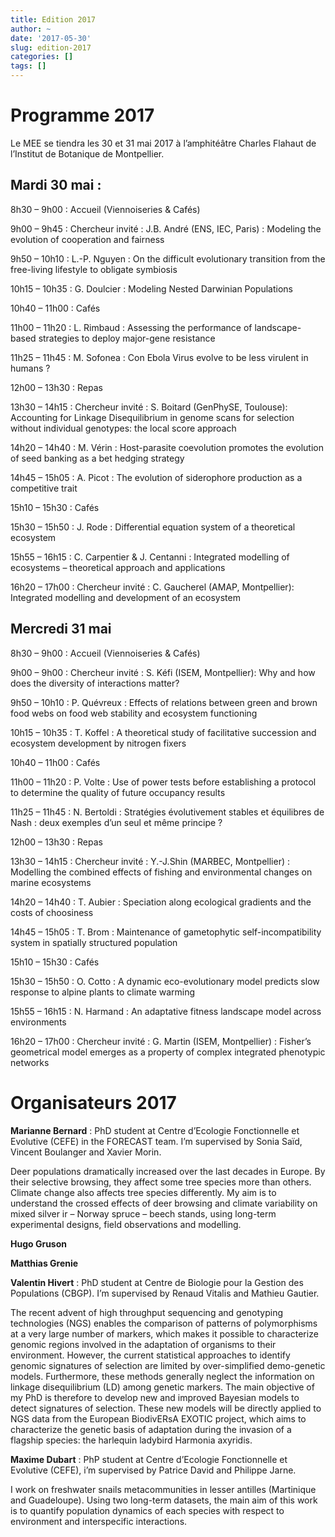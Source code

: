```yaml
---
title: Edition 2017
author: ~
date: '2017-05-30'
slug: edition-2017
categories: []
tags: []
---
```


# Programme 2017

Le MEE se tiendra les 30 et 31 mai 2017 à l’amphitéâtre Charles Flahaut de l’Institut de Botanique de Montpellier.

## Mardi 30 mai :

8h30 – 9h00 : Accueil (Viennoiseries & Cafés)

9h00 – 9h45 : Chercheur invité : J.B. André (ENS, IEC, Paris) : Modeling the evolution of cooperation and fairness

9h50 – 10h10 : L.-P. Nguyen : On the difficult evolutionary transition from the free-living lifestyle to obligate symbiosis

10h15 – 10h35 : G. Doulcier : Modeling Nested Darwinian Populations

10h40 – 11h00 : Cafés

11h00 – 11h20 : L. Rimbaud : Assessing the performance of landscape-based strategies to deploy major-gene resistance

11h25 – 11h45 : M. Sofonea : Con Ebola Virus evolve to be less virulent in humans ?

12h00 – 13h30 : Repas

13h30 – 14h15 : Chercheur invité : S. Boitard (GenPhySE, Toulouse): Accounting for Linkage Disequilibrium in genome scans for selection without individual genotypes: the local score approach

14h20 – 14h40 : M. Vérin : Host-parasite coevolution promotes the evolution of seed banking as a bet hedging strategy

14h45 – 15h05 : A. Picot : The evolution of siderophore production as a competitive trait

15h10 – 15h30 : Cafés

15h30 – 15h50 : J. Rode : Differential equation system of a theoretical ecosystem

15h55 – 16h15 : C. Carpentier & J. Centanni : Integrated modelling of ecosystems – theoretical approach and applications

16h20 – 17h00 : Chercheur invité : C. Gaucherel (AMAP, Montpellier): Integrated modelling and development of an ecosystem

## Mercredi 31 mai

8h30 – 9h00 : Accueil (Viennoiseries & Cafés)

9h00 – 9h00 : Chercheur invité : S. Kéfi (ISEM, Montpellier): Why and how does the diversity of interactions matter?

9h50 – 10h10 : P. Quévreux : Effects of relations between green and brown food webs on food web stability and ecosystem functioning

10h15 – 10h35 : T. Koffel : A theoretical study of facilitative succession and ecosystem development by nitrogen fixers

10h40 – 11h00 : Cafés

11h00 – 11h20 : P. Volte : Use of power tests before establishing a protocol to determine the quality of future occupancy results

11h25 – 11h45 : N. Bertoldi : Stratégies évolutivement stables et équilibres de Nash : deux exemples d’un seul et même principe ?

12h00 – 13h30 : Repas

13h30 – 14h15 :  Chercheur invité : Y.-J.Shin (MARBEC, Montpellier) : Modelling the combined effects of fishing and environmental changes on marine ecosystems

14h20 – 14h40 : T. Aubier : Speciation along ecological gradients and the costs of choosiness

14h45 – 15h05 : T. Brom : Maintenance of gametophytic self-incompatibility system in spatially structured population

15h10 – 15h30 : Cafés

15h30 – 15h50 : O. Cotto : A dynamic eco-evolutionary model predicts slow response to alpine plants to climate warming

15h55 – 16h15 : N. Harmand : An adaptative fitness landscape model across environments

16h20 – 17h00 : Chercheur invité : G. Martin (ISEM, Montpellier) : Fisher’s geometrical model emerges as a property of complex integrated phenotypic networks

# Organisateurs 2017

**Marianne Bernard** : PhD student at Centre d’Ecologie Fonctionnelle et Evolutive (CEFE) in the FORECAST team. I’m supervised by  Sonia Saïd, Vincent Boulanger and Xavier Morin.

Deer populations dramatically increased over the last decades in Europe. By their selective browsing, they affect some tree species more than others. Climate change also affects tree species differently. My aim is to understand the crossed effects of deer browsing and climate variability on mixed silver ir – Norway spruce – beech stands, using long-term experimental designs, field observations and modelling.

**Hugo Gruson**

**Matthias Grenie**

**Valentin Hivert** : PhD student at Centre de Biologie pour la Gestion des Populations (CBGP). I’m supervised by  Renaud Vitalis and Mathieu Gautier.

The recent advent of high throughput sequencing and genotyping technologies (NGS) enables the comparison of patterns of polymorphisms at a very large number of markers, which makes it possible to characterize genomic regions involved in the adaptation of organisms to their environment. However, the current statistical approaches to identify genomic signatures of selection are limited by over-simplified demo-genetic models. Furthermore, these methods generally neglect the information on linkage disequilibrium (LD) among genetic markers. The main objective of my PhD is therefore to develop new and improved Bayesian models to detect signatures of selection.
These new models will be directly applied to NGS data from the European BiodivERsA EXOTIC project, which aims to characterize the genetic basis of adaptation during the invasion of a flagship species: the harlequin ladybird Harmonia axyridis.

**Maxime Dubart** : PhP student at Centre d’Ecologie Fonctionnelle et Evolutive (CEFE), i’m supervised by Patrice David and Philippe Jarne.

I work on freshwater snails metacommunities in lesser antilles (Martinique and Guadeloupe). Using two long-term datasets, the main aim of this work is to quantify population dynamics of each species with respect to environment and interspecific interactions.
